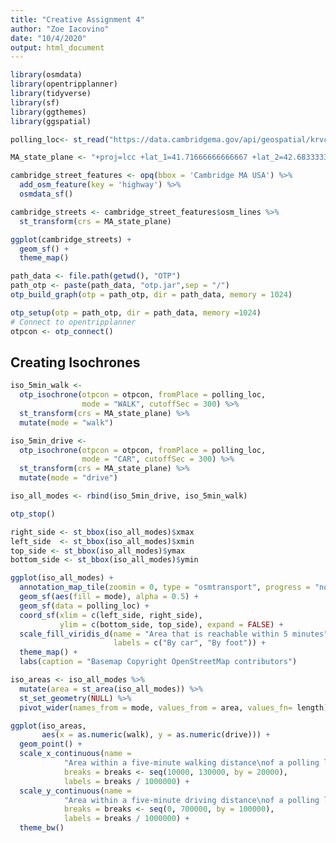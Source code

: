 ```yaml
---
title: "Creative Assignment 4"
author: "Zoe Iacovino"
date: "10/4/2020"
output: html_document
---
```


```r
library(osmdata)
library(opentripplanner)
library(tidyverse)
library(sf)
library(ggthemes)
library(ggspatial)
```
```r
polling_loc<- st_read("https://data.cambridgema.gov/api/geospatial/krvc-8hz2?method=export&format=KML")
```

```r
MA_state_plane <- "+proj=lcc +lat_1=41.71666666666667 +lat_2=42.68333333333333 +lat_0=41 +lon_0=-71.5 +x_0=200000 +y_0=750000 +ellps=GRS80 +units=m +no_defs"

cambridge_street_features <- opq(bbox = 'Cambridge MA USA') %>%
  add_osm_feature(key = 'highway') %>%
  osmdata_sf()

cambridge_streets <- cambridge_street_features$osm_lines %>%
  st_transform(crs = MA_state_plane)
```

```r
ggplot(cambridge_streets) +
  geom_sf() +
  theme_map()


```
```r
path_data <- file.path(getwd(), "OTP")
path_otp <- paste(path_data, "otp.jar",sep = "/")
otp_build_graph(otp = path_otp, dir = path_data, memory = 1024) 
```
```r
otp_setup(otp = path_otp, dir = path_data, memory =1024)
# Connect to opentripplanner
otpcon <- otp_connect()
```
## Creating Isochrones
```r
iso_5min_walk <- 
  otp_isochrone(otpcon = otpcon, fromPlace = polling_loc, 
                mode = "WALK", cutoffSec = 300) %>%
  st_transform(crs = MA_state_plane) %>%
  mutate(mode = "walk")

iso_5min_drive <- 
  otp_isochrone(otpcon = otpcon, fromPlace = polling_loc, 
                mode = "CAR", cutoffSec = 300) %>%
  st_transform(crs = MA_state_plane) %>%
  mutate(mode = "drive")

iso_all_modes <- rbind(iso_5min_drive, iso_5min_walk)

otp_stop()

```
```r
right_side <- st_bbox(iso_all_modes)$xmax
left_side  <- st_bbox(iso_all_modes)$xmin
top_side <- st_bbox(iso_all_modes)$ymax
bottom_side <- st_bbox(iso_all_modes)$ymin

ggplot(iso_all_modes) +
  annotation_map_tile(zoomin = 0, type = "osmtransport", progress = "none") +
  geom_sf(aes(fill = mode), alpha = 0.5) +
  geom_sf(data = polling_loc) +
  coord_sf(xlim = c(left_side, right_side), 
           ylim = c(bottom_side, top_side), expand = FALSE) +
  scale_fill_viridis_d(name = "Area that is reachable within 5 minutes",
                       labels = c("By car", "By foot")) +
  theme_map() +
  labs(caption = "Basemap Copyright OpenStreetMap contributors")
```

```r
iso_areas <- iso_all_modes %>%
  mutate(area = st_area(iso_all_modes)) %>%
  st_set_geometry(NULL) %>%
  pivot_wider(names_from = mode, values_from = area, values_fn= length) 

ggplot(iso_areas, 
       aes(x = as.numeric(walk), y = as.numeric(drive))) +
  geom_point() +
  scale_x_continuous(name = 
            "Area within a five-minute walking distance\nof a polling location\n(square km)",
            breaks = breaks <- seq(10000, 130000, by = 20000),
            labels = breaks / 1000000) +
  scale_y_continuous(name = 
            "Area within a five-minute driving distance\nof a polling location\n(square km)",
            breaks = breaks <- seq(0, 700000, by = 100000),
            labels = breaks / 1000000) +
  theme_bw()
```

